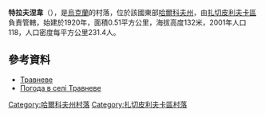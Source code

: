 {{coord|49|8|12|N|35|24|46|E|scale:100000_region:UA|display=title}}

'''特拉夫涅韋'''（{{lang-uk|Травневе}}），是[[烏克蘭|烏克蘭]]的村落，位於該國東部[[哈爾科夫州|哈爾科夫州]]，由[[扎切皮利夫卡區|扎切皮利夫卡區]]負責管轄，始建於1920年，面積0.51平方公里，海拔高度132米，2001年人口118，人口密度每平方公里231.4人。

==參考資料==
* [http://w1.c1.rada.gov.ua/pls/z7502/A005?rdat1=09.01.2009&rf7571=33004 Травневе] {{Wayback|url=http://w1.c1.rada.gov.ua/pls/z7502/A005?rdat1=09.01.2009&rf7571=33004 |date=20160306202723 }}
* [http://weather.in.ua/ua/har'kovskaja/28055 Погода в селі Травневе] {{Wayback|url=http://weather.in.ua/ua/har%27kovskaja/28055 |date=20160323035624 }}

{{DEFAULTSORT:Червоний Жовтень}}
[[Category:哈爾科夫州村落|Category:哈爾科夫州村落]]
[[Category:扎切皮利夫卡區村落|Category:扎切皮利夫卡區村落]]


{{Kharkiv-geo-stub}}
